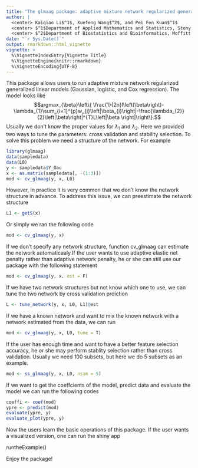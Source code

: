 ---
title: "The glmaag package: adaptive mixture network regularized generalized linear models"
author: |
  <center> Kaiqiao Li$^1$, Xuefeng Wang$^2$, and Pei Fen Kuan$^1$
  <center> $^1$Department of Applied Mathematics and Statistics, Stony Brook University
  <center> $^2$Department of Biostatistics and Bioinformatics, Moffitt Cancer Center
date: "`r Sys.Date()`"
output: rmarkdown::html_vignette
vignette: >
  %\VignetteIndexEntry{Vignette Title}
  %\VignetteEngine{knitr::rmarkdown}
  %\VignetteEncoding{UTF-8}
---

This package allows users to run adaptive mixture network regularized generalized linear models (Gaussian, logistic, and Cox regression). The model looks like
$$argmax_{\beta}\left\{ \frac{1}{2n}l\left(\beta\right)-\lambda_{1}\sum_{i=1}^{p}w_{i}\left|\beta_{i}\right|-\frac{\lambda_{2}}{2}\left|\beta\right|^{T}L\left|\beta \right|\right\}.$$
Usually we don't know the proper values for $\lambda_1$ and $\lambda_2$. Here we provided two ways to tune the parameters: cross validation and stability selection. To solve this problem we need a structure of the network. For example
```{r}
library(glmaag)
data(sampledata)
data(L0)
y <- sampledata$Y_Gau
x <- as.matrix(sampledata[, -(1:3)])
mod <- cv_glmaag(y, x, L0)
```
However, in practice it is very common that we don't know the network structure in advance. To address this issue, we can preestimate the network structure
```{r}
L1 <- getS(x)
```
Or simply we ran the following code
```{r}
mod <- cv_glmaag(y, x)
```
If we don't specify any network structure, function cv_glmaag can estimate the network automaticaaly.If the user wants to use adaptive elastic net penalty rather than adaptive network penalty, he or she can still use our package with the following statement
```{r}
mod <- cv_glmaag(y, x, est = F)
```
If we have two network structures but not know which one to use, we can tune the two network by cross validation prdiction
```{r}
L <- tune_network(y, x, L0, L1)@est
```
If we have a known network and want to mix the known network with a network estimated from the data, we can run
```{r}
mod <- cv_glmaag(y, x, L0, tune = T)
```
If the user has enough time and want to have a better feature selection accuracy, he or she may perform stablity selection rather than cross validation. Usually we need 100 subsets, but here we do 5 subsets as an example.
```{r}
mod <- ss_glmaag(y, x, L0, nsam = 5)
```
If we want to get the coeffcients of the model, predict data and evaluate the model we can run the following codes
```{r}
coeffi <- coef(mod)
ypre <- predict(mod)
evaluate(ypre, y)
evaluate_plot(ypre, y)
```

Now the users learn the basic operations of this package. If the user wants a visualized version, one can run the shiny app

runtheExample()

Enjoy the package!